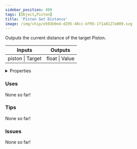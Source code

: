```yaml
---
sidebar_position: 499
tags: [Object,Piston]
title: 'Piston Get Distance'
image: /img/chip/e503b0e4-d295-48cc-bf95-1f1a8127a009.svg
---
```


Outputs the current distance of the target Piston.



<IChip uuid="e503b0e4-d295-48cc-bf95-1f1a8127a009"/>

<table><thead><tr><th>Inputs</th><th>Outputs</th></tr></thead><tbody><tr><td>piston | Target</td><td>float | Value</td></tr></tbody></table>

<details>
  <summary>Properties</summary>
  <div>
    <div>
    <table>
      <tbody>
        <tr>
          <td>Is beta required?</td>
          <td>No</td>
        </tr>
        <tr>
          <td>Is chip a trolling risk?</td>
          <td>No</td>
        </tr>
        <tr>
          <td>Is chip a role assignment risk?</td>
          <td>No</td>
        </tr>
        <tr>
          <td>Chip UUID</td>
          <td>e503b0e4-d295-48cc-bf95-1f1a8127a009</td>
        </tr>
        <tr>
          <td>Room availability</td>
          <td>Available everywhere</td>
        </tr>
      </tbody>
    </table>
    </div>
  </div>
</details>

### Uses

None so far!

### Tips

None so far!

### Issues

None so far!